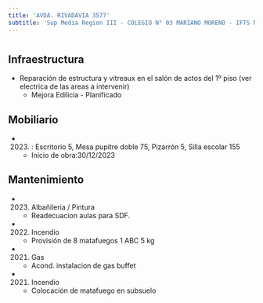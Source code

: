 ```yaml
---
title: 'AVDA. RIVADAVIA 3577'
subtitle: 'Sup Media Region III - COLEGIO N° 03 MARIANO MORENO - IFTS N° 28'
---
```


#
## Infraestructura

* Reparación de estructura y vitreaux en el salón de actos del 1º piso (ver electrica de las areas a intervenir) 
    + Mejora Edilicia - Planificado 


## Mobiliario

*  (2023) : Escritorio 5, Mesa pupitre doble 75, Pizarrón 5, Silla escolar 155 



    + Inicio de obra:30/12/2023 



## Mantenimiento

*  (2023) Albañileria / Pintura 
    + Readecuacion aulas para SDF.

*  (2022) Incendio 
    + Provisión de 8 matafuegos 1 ABC 5 kg

*  (2021) Gas 
    + Acond. instalacion de gas buffet

*  (2021) Incendio 
    + Colocación de matafuego en subsuelo






